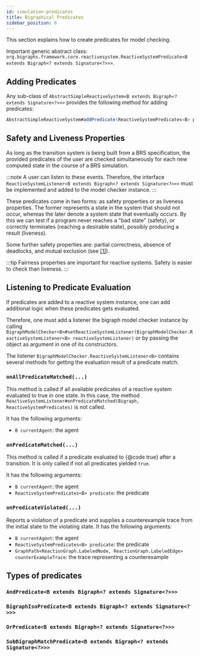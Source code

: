 ```yaml
---
id: simulation-predicates
title: Bigraphical Predicates
sidebar_position: 6
---
```


This section explains how to create predicates for model checking.

Important generic abstract class: `org.bigraphs.framework.core.reactivesystem.ReactiveSystemPredicate<B extends Bigraph<? extends Signature<?>>>`.

## Adding Predicates

Any sub-class of `AbstractSimpleReactiveSystem<B extends Bigraph<? extends Signature<?>>>` provides the following method for adding predicates:

```java
AbstractSimpleReactiveSystem#addPredicate(ReactiveSystemPredicates<B> predicate)
```

## Safety and Liveness Properties

As long as the transition system is being built from a BRS specification,
the provided predicates of the user are checked simultaneously for each
new computed state in the course of a BRS simulation.

:::note
A user can listen to these events. Therefore, the interface `ReactiveSystemListener<B extends Bigraph<? extends Signature<?>>>` must be implemented and added to the model checker instance.
:::

These predicates come in two forms: as safety properties or as liveness
properties. The former represents a state in the system that should not
occur, whereas the later denote a system state that eventually occurs.
By this we can test if a program never reaches a "bad state" (safety),
or correctly terminates (reaching a desirable state), possibly producing
a result (liveness).

Some further safety properties are: partial correctness, absence of deadlocks,
and mutual exclusion (see [\[1\]](#ref1)).

:::tip
Fairness properties are important for reactive systems.
Safety is easier to check than liveness.
:::

## Listening to Predicate Evaluation

If predicates are added to a reactive system instance, one can add additional logic when these predicates gets evaluated.

Therefore, one must add a listener the bigraph model checker instance by calling `BigraphModelChecker<B>#setReactiveSystemListener(BigraphModelChecker.ReactiveSystemListener<B> reactiveSystemListener)`
or by passing the object as argument in one of its constructors.

The listener `BigraphModelChecker.ReactiveSystemListener<B>` contains several methods for getting the evaluation result of a predicate match.

### `onAllPredicateMatched(...)`
This method is called if all available predicates of a reactive system evaluated to true in one state.
In this case, the method `ReactiveSystemListener#onPredicateMatched(Bigraph, ReactiveSystemPredicates)` is not called.

It has the following arguments:
- `B currentAgent`: the agent

### `onPredicateMatched(...)`
This method is called if a predicate evaluated to {@code true} after a transition.
It is only called if not all predicates yielded `true`.

It has the following arguments:
- `B currentAgent`: the agent
- `ReactiveSystemPredicates<B> predicate`: the predicate

### `onPredicateViolated(...)`

Reports a violation of a predicate and supplies a counterexample trace from the initial state to the violating state.
It has the following arguments:

- `B currentAgent`: the agent
- `ReactiveSystemPredicates<B> predicate`: the predicate
- `GraphPath<ReactionGraph.LabeledNode, ReactionGraph.LabeledEdge> counterExampleTrace`: the trace representing a counterexample

## Types of predicates

### `AndPredicate<B extends Bigraph<? extends Signature<?>>>`
### `BigraphIsoPredicate<B extends Bigraph<? extends Signature<?>>>`
### `OrPredicate<B extends Bigraph<? extends Signature<?>>>`
### `SubBigraphMatchPredicate<B extends Bigraph<? extends Signature<?>>>`
